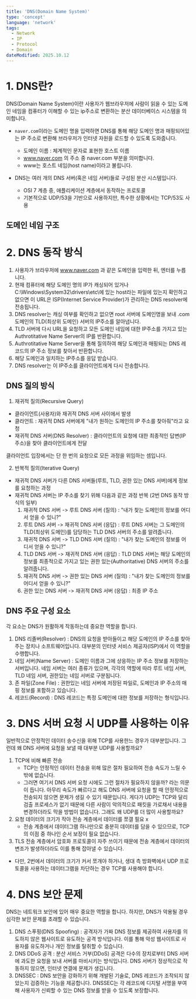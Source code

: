 ```yaml
---
title: 'DNS(Domain Name System)'
type: 'concept'
language: 'network'
tags:
  - Network
  - IP
  - Protocol
  - Domain
dateModified: 2025.10.12
---
```



# 1. DNS란?

DNS(Domain Name System)이란 사용자가 웹브라우저에 사람이 읽을 수 있는 도메인 네임을 컴퓨터가 이해할 수 있는 ip주소로 변환하는 분산 데이터베이스 시스템을 의미합니다.

- ```naver.com```이라는 도메인 명을 입력하면 DNS를 통해 해당 도메인 명과 매핑되어있는 IP 주소로 변환해 브라우저가 인터넷 자원을 로드할 수 있도록 도와줍니다.
    - 도메인 이름 : 체계적인 문자로 표현한 호스트 이름
    - www.naver.com 의 주소 중 naver.com 부분을 의미합니다.
    - www는 호스트 네임(host name)이라고 불립니다.

- DNS는 여러 개의 DNS 서버(혹은 네임 서버)들로 구성된 분산 시스템입니다.
    - OSI 7 계층 중, 애플리케이션 계층에서 동작하는 프로토콜
    - 기본적으로 UDP/53을 기반으로 사용하지만, 특수한 상황에서는 TCP/53도 사용

## 도메인 네임 구조

<ImageContainer category="network" fileName="DNS-1.png" alt="도메인 네임 구조" />

# 2. DNS 동작 방식

<ImageContainer category="network" fileName="DNS-2.png" alt="DNS 동작 방식" />

1. 사용자가 브라우저에 www.naver.com 과 같은 도메인을 입력한 뒤, 엔터를 누릅니다.
2. 현재 컴퓨터에 해당 도메인 명의 IP가 캐싱되어 있거나 C:\Windows\System32\drivers\etc\에 있는 host라는 파일에 있는지 확인하고 없으면 이 URL은 ISP(Internet Service Provider)가 관리하는 DNS resolver에 전송됩니다.
3. DNS resolver는 캐싱 여부를 확인하고 없으면 root 서버에 도메인명을 보내 .com 도메인의 TLD(최상위 도메인) 서버의 IP주소를 알아냅니다.
4. TLD 서버에 다시 URL을 요청하고 모든 도메인 네임에 대한 IP주소를 가지고 있는 Authrotitative Name Server의 IP를 반환합니다.
5. Authrotitative Name Server을 통해 질의하여 해당 도메인과 매핑되는 DNS 레코드의 IP 주소 정보를 찾아서 반환합니다.
6. 해당 도메인과 일치하는 IP주소를 응답 받습니다.
7. DNS resolver는 이 IP주소를 클라이언트에게 다시 전송합니다.

## DNS 질의 방식

1. 재귀적 질의(Recursive Query)
- 클라이언트(사용자)와 재귀적 DNS 서버 사이에서 발생
- 클라언트 : 재귀적 DNS 서버에게 "내가 원하는 도메인의 IP 주소를 찾아줘"라고 요청
- 재귀적 DNS 서버(DNS Resolver) : 클라이언트의 요청에 대한 최종적인 답변(IP 주소)을 찾아 클라이언트에게 전달

클라이언트 입장에서는 단 한 번의 요청으로 모든 과정을 위임하는 셈입니다.

2. 반복적 질의(Iterative Query)
- 재귀적 DNS 서버가 다른 DNS 서버들(루트, TLD, 권한 있는 DNS 서버)에게 정보를 요청하는 과정
- 재귀적 DNS 서버는 IP 주소를 찾기 위해 다음과 같은 과정 반복 (2번 DNS 동작 방식의 일부)
    1. 재귀적 DNS 서버 -> 루트 DNS 서버 (질의) : "내가 찾는 도메인의 정보를 어디서 얻을 수 있니?"
    2. 루트 DNS 서버 -> 재귀적 DNS 서버 (응답) : 루트 DNS 서버는 그 도메인의 TLD(최상위 도메인)를 담당하는 TLD DNS 서버의 주소를 알려줍니다.
    3. 재귀적 DNS 서버 -> TLD DNS 서버 (질의) : "내가 찾는 도메인의 정보를 어디서 얻을 수 있니?"
    4. TLD DNS 서버 -> 재귀적 DNS 서버 (응답) : TLD DNS 서버는 해당 도메인의 정보를 최종적으로 가지고 있는 권한 있는(Authoritative) DNS 서버의 주소를 알려줍니다.
    5. 재귀적 DNS 서버 -> 권한 있는 DNS 서버 (질의) : "내가 찾는 도메인의 정보를 어디서 얻을 수 있니?"
    6. 권한 있는 DNS 서버 -> 재귀적 DNS 서버 (응답) : 최종 IP 주소

## DNS 주요 구성 요소

각 요소는 DNS가 원활하게 작동하는데 중요한 역할을 합니다.

1. DNS 리졸버(Resolver) : DNS의 요청을 받아들이고 해당 도메인의 IP 주소를 찾아주는 장치나 소프트웨어입니다.
대부분의 인터넷 서비스 제공자(ISP)에서 이 역할을 수행합니다.
2. 네임 서버(Name Server) : 도메인 이름과 그에 상응하는 IP 주소 정보를 저장하는 서버입니다. 네임 서버는 여러 종류가 있으며, 각각의 역할에 따라 루트 네임 서버, TLD 네임 서버, 권한있는 네임 서버로 구분됩니다.
3. 존 파일(Zone File) : 권한있는 네임 서버에 저장된 파일로, 도메인과 IP 주소의 매핑 정보를 포함하고 있습니다.
4. 레코드(Record) : DNS 레코드는 특정 도메인에 대한 정보를 저장하는 형식입니다.

# 3. DNS 서버 요청 시 UDP를 사용하는 이유

일반적으로 안정적인 데이터 송수신을 위해 TCP를 사용한느 경우가 대부분입니다. 그런데 왜 DNS 서버에 요청을 보낼 때 대부분 UDP를 사용할까요?

1. TCP에 비해 빠른 전송
    - TCP는 안정적인 데이터 전송을 위해 많은 절차 필요하여 전송 속도가 느릴 수 밖에 없습니다.
    - 그러면 여기서 DNS 서버 요청 시에도 그런 절차가 필요하지 않을까? 라는 의문이 듭니다. 
    아무리 속도가 빠르다고 해도 DNS 서버에 요청을 할 때 안정적으로 전송되지 않으면 문제가 생길 수 있기 때문입니다. 
    게다가 UDP는 TCP와 달리 검출 프로세스가 없기 때문에 다른 사람이 악의적으로 패킷을 가로채서 내용을 변경하더라도 막을 방법이 없습니다. 그래도 왜 UDP를 더 많이 사용할까요?
2. 요청 데이터의 크기가 작아 전송 계층에서 데이터를 쪼갤 필요 x
    - 전송 계층에서 데이터그램 하나만으로 충분히 데이터를 담을 수 있으므로, TCP의 이점 중 하나인 순서 보장이 필요 없습니다.
3. TLS 전송 계층에서 암호화 프로토콜이 자주 쓰이기 때문에 전송 계층에서 데이터의 변조가 발생하더라도 이를 통해 잡아낼 수 있습니다.

- 다만, 2번에서 데이터의 크기가 커서 쪼개야 하거나, 생대 측 방화벽에서 UDP 프로토콜을 사용하는 데이터그램을 차단하는 경우 TCP를 사용해야 합니다.

# 4. DNS 보안 문제

DNS는 네트워크 보안에 있어 매우 중요한 역할을 합니다. 하지만, DNS가 악용될 경우 심각한 보안 문제를 초래할 수 있습니다.

1. DNS 스푸핑(DNS Spoofing) : 공격자가 가짜 DNS 정보를 제공하여 사용자를 의도하지 않은 웹사이트로 유도하는 공격 방식입니다. 이를 통해 악성 웹사이트로 사용자를 유도하거나 개인 정보를 탈취할 수 있습니다.
2. DNS DDoS 공격 : 분산 서비스 거부(DDoS) 공격은 다수의 장치로부터 DNS 서버에 과도한 요청을 보내 서버를 마비시키는 방식입니다. DNS 서버가 정상적으로 작동하지 않으면, 인터넷 연결에 문제가 생깁니다.
3. DNSSEC : DNS 보안을 강화하기 위해 개발된 기술로, DNS 레코드가 조작되지 않았는지 검증하는 기능을 제공합니다. DNSSEC는 각 레코드에 디지털 서명을 부여해 사용자가 신뢰할 수 있는 DNS 정보를 받을 수 있도록 보장합니다.